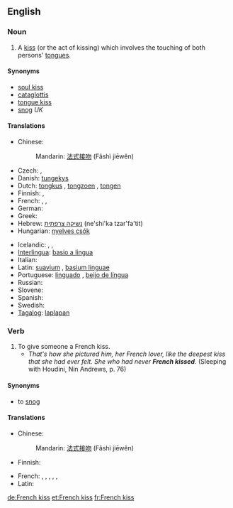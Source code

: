 ==English==
{{wikipedia}}

===Noun===
{{en-noun|sg=[[French]] [[kiss]]|pl=French kisses}}

# A [[kiss]] (or the act of kissing) which involves the touching of both persons' [[tongue]]s.

====Synonyms====
* [[soul kiss]]
* [[cataglottis]]
* [[tongue kiss]]
* [[snog]] ''UK''

====Translations====
{{trans-top|tongue kiss}}
* Chinese:
*: Mandarin: {{i|no equivalent term exists, literal translation:}} [[法式]][[接吻]] (Fǎshì jiēwěn)
* Czech: {{t-|cs|francouzský polibek|m}},  {{t-|cs|francouzák|m}}
* Danish: [[tungekys]]
* Dutch: [[tongkus]] {{m}}, [[tongzoen]] {{m}}, [[tongen]]
* Finnish: {{t-|fi|kielisuudelma}}, {{t+|fi|kielari}}
* French: {{t+|fr|patin|m}},  {{t+|fr|pelle|f}},  {{t+|fr|galoche|f}}
* German: {{t+|de|Zungenkuss|m}}
* Greek: {{t|el|γλωσσόφιλο (informal)|n|tr=glosófilo}}
* Hebrew: [[נשיקה צרפתית]] (ne'shi'ka tzar'fa'tit)
* Hungarian: [[nyelves csók]]
{{trans-mid}}
* Icelandic: {{t-|is|sleikur|m}},  {{t|is|tungukoss|m}},  {{t|is|franskur koss|m}}
* [[Interlingua]]: [[basio a lingua]]
* Italian: {{t-|it|slinguata|f}}
* Latin: [[suavium]] {{n}}, [[basium linguae]] {{n}}
* Portuguese: [[linguado]] {{m}}, [[beijo de língua]] {{m}}
* Russian: {{t-|ru|французский поцелуй|m|tr=francúzskij pocelúj}}
* Slovene: {{t|sl|francoski poljub|m}}
* Spanish: {{t-|es|beso francés|m}}
* Swedish: {{t-|sv|tungkyss|c}}
* [[Tagalog]]: [[laplapan]]
{{trans-bottom}}

===Verb===
{{en-verb|French kisses|French kissing|French kissed}}

# To give someone a French kiss.
#* ''That's how she pictured him, her French lover, like the deepest kiss that she had ever felt. She who had never '''French kissed'''''. (Sleeping with Houdini, Nin Andrews, p. 76)

====Synonyms====
* to [[snog]] {{i|UK}}

====Translations====
{{trans-top|To give someone a French kiss}}
* Chinese:
*: Mandarin: {{i|no equivalent term exists, literal translation:}} [[法式]][[接吻]] (Fǎshì jiēwěn)
* Finnish: {{t+|fi|antaa}} {{t-|fi|kielisuudelma}}
{{trans-mid}}
* French: {{t+|fr|rouler un patin}},  {{t+|fr|rouler une pelle}},  {{t+|fr|rouler une galoche}}, {{t+|fr|frencher}}, {{t+|fr|galocher}},  {{t|fr|bécoter}}
* Latin: {{t|la|columbor}}
{{trans-bottom}}

[[de:French kiss]]
[[et:French kiss]]
[[fr:French kiss]]